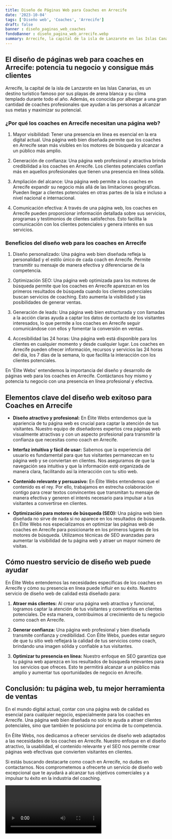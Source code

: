 ```yaml
---
title: Diseño de Páginas Web para Coaches en Arrecife
date: '2023-10-04'
tags: ['Diseño web', 'Coaches', 'Arrecife']
draft: false
banner : diseño_paginas_web_coaches
fondoBanner : diseño_pagina_web_arrecife.webp
summary: Arrecife, la capital de la isla de Lanzarote en las Islas Canarias, es un destino turístico famoso por sus playas de arena blanca y su clima templado durante todo el año. Además, es conocida por albergar a una gran cantidad de coaches profesionales que ayudan a las personas a alcanzar sus metas y maximizar su potencial.
---
```


## El diseño de páginas web para coaches en Arrecife: potencia tu negocio y consigue más clientes

Arrecife, la capital de la isla de Lanzarote en las Islas Canarias, es un destino turístico famoso por sus playas de arena blanca y su clima templado durante todo el año. Además, es conocida por albergar a una gran cantidad de coaches profesionales que ayudan a las personas a alcanzar sus metas y maximizar su potencial.

### ¿Por qué los coaches en Arrecife necesitan una página web?

1. Mayor visibilidad: Tener una presencia en línea es esencial en la era digital actual. Una página web bien diseñada permite que los coaches en Arrecife sean más visibles en los motores de búsqueda y alcanzar a un público más amplio.

2. Generación de confianza: Una página web profesional y atractiva brinda credibilidad a los coaches en Arrecife. Los clientes potenciales confían más en aquellos profesionales que tienen una presencia en línea sólida.

3. Ampliación del alcance: Una página web permite a los coaches en Arrecife expandir su negocio más allá de las limitaciones geográficas. Pueden llegar a clientes potenciales en otras partes de la isla e incluso a nivel nacional e internacional.

4. Comunicación efectiva: A través de una página web, los coaches en Arrecife pueden proporcionar información detallada sobre sus servicios, programas y testimonios de clientes satisfechos. Esto facilita la comunicación con los clientes potenciales y genera interés en sus servicios.

### Beneficios del diseño web para los coaches en Arrecife

1. Diseño personalizado: Una página web bien diseñada refleja la personalidad y el estilo único de cada coach en Arrecife. Permite transmitir su mensaje de manera efectiva y diferenciarse de la competencia.

2. Optimización SEO: Una página web optimizada para los motores de búsqueda permite que los coaches en Arrecife aparezcan en los primeros resultados de búsqueda cuando los clientes potenciales buscan servicios de coaching. Esto aumenta la visibilidad y las posibilidades de generar ventas.

3. Generación de leads: Una página web bien estructurada y con llamadas a la acción claras ayuda a captar los datos de contacto de los visitantes interesados, lo que permite a los coaches en Arrecife seguir comunicándose con ellos y fomentar la conversión en ventas.

4. Accesibilidad las 24 horas: Una página web está disponible para los clientes en cualquier momento y desde cualquier lugar. Los coaches en Arrecife pueden ofrecer información, recursos y servicios las 24 horas del día, los 7 días de la semana, lo que facilita la interacción con los clientes potenciales.

En 'Élite Webs' entendemos la importancia del diseño y desarrollo de páginas web para los coaches en Arrecife. Contáctanos hoy mismo y potencia tu negocio con una presencia en línea profesional y efectiva.

<GifSeo />

<Cta />

## Elementos clave del diseño web exitoso para Coaches en Arrecife

- **Diseño atractivo y profesional:** En Élite Webs entendemos que la apariencia de tu página web es crucial para captar la atención de tus visitantes. Nuestro equipo de diseñadores expertos crea páginas web visualmente atractivas y con un aspecto profesional para transmitir la confianza que necesitas como coach en Arrecife.

- **Interfaz intuitiva y fácil de usar:** Sabemos que la experiencia del usuario es fundamental para que tus visitantes permanezcan en tu página web y se conviertan en clientes. Nos aseguramos de que la navegación sea intuitiva y que la información esté organizada de manera clara, facilitando así la interacción con tu sitio web.

- **Contenido relevante y persuasivo:** En Élite Webs entendemos que el contenido es el rey. Por ello, trabajamos en estrecha colaboración contigo para crear textos convincentes que transmitan tu mensaje de manera efectiva y generen el interés necesario para impulsar a tus visitantes a convertirse en clientes.

- **Optimización para motores de búsqueda (SEO):** Una página web bien diseñada no sirve de nada si no aparece en los resultados de búsqueda. En Élite Webs nos especializamos en optimizar las páginas web de coaches en Arrecife para posicionarte en los primeros lugares de los motores de búsqueda. Utilizamos técnicas de SEO avanzadas para aumentar la visibilidad de tu página web y atraer un mayor número de visitas.

## Cómo nuestro servicio de diseño web puede ayudar

En Élite Webs entendemos las necesidades específicas de los coaches en Arrecife y cómo su presencia en línea puede influir en su éxito. Nuestro servicio de diseño web de calidad está diseñado para:

1. **Atraer más clientes:** Al crear una página web atractiva y funcional, logramos captar la atención de tus visitantes y convertirlos en clientes potenciales. De esta manera, contribuimos al crecimiento de tu negocio como coach en Arrecife.

2. **Generar confianza:** Una página web profesional y bien diseñada transmite confianza y credibilidad. Con Élite Webs, puedes estar seguro de que tu sitio web reflejará la calidad de tus servicios como coach, brindando una imagen sólida y confiable a tus visitantes.

3. **Optimizar tu presencia en línea:** Nuestro enfoque en SEO garantiza que tu página web aparezca en los resultados de búsqueda relevantes para los servicios que ofreces. Esto te permitirá alcanzar a un público más amplio y aumentar tus oportunidades de negocio en Arrecife.

## Conclusión: tu página web, tu mejor herramienta de ventas

En el mundo digital actual, contar con una página web de calidad es esencial para cualquier negocio, especialmente para los coaches en Arrecife. Una página web bien diseñada no solo te ayuda a atraer clientes potenciales, sino que también te posiciona por encima de tu competencia.

En Élite Webs, nos dedicamos a ofrecer servicios de diseño web adaptados a las necesidades de los coaches en Arrecife. Nuestro enfoque en el diseño atractivo, la usabilidad, el contenido relevante y el SEO nos permite crear páginas web efectivas que convierten visitantes en clientes.

Si estás buscando destacarte como coach en Arrecife, no dudes en contactarnos. Nos comprometemos a ofrecerte un servicio de diseño web excepcional que te ayudará a alcanzar tus objetivos comerciales y a impulsar tu éxito en la industria del coaching.

<Video />

<CtaBot job='Coaches' city='Arrecife'/>

<Gmaps query='Arrecife+españa+maps' />